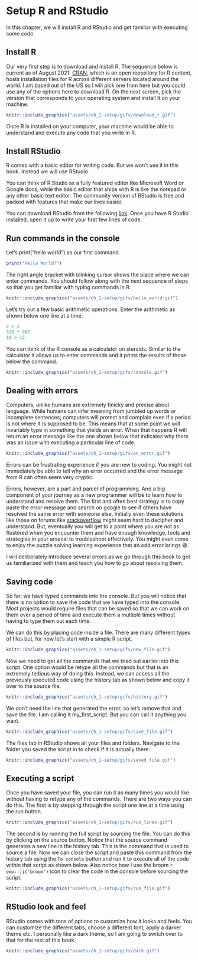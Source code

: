 # Setup R and RStudio {#setup}

In this chapter, we will install R and RStudio and get familiar with executing some code.

## Install R
Our very first step is to download and install R. The sequence below is current as of August 2021. [CRAN](https://cran.r-project.org/), which is an open repository for R content, hosts installation files for R across different servers located around the world. I am based out of the US so I will pick one from here but you could use any of the options here to download R. On the next screen, pick the version that corresponds to your operating system and install it on your machine.

```r
knitr::include_graphics("assets/ch_1-setup/gifs/download_r.gif")
```

Once R is installed on your computer, your machine would be able to understand and execute any code that you write in R.

## Install RStudio
R comes with a basic editor for writing code. But we won't use it in this book. Instead we will use RStudio.

You can think of R Studio as a fully featured editor like Microsoft Word or Google docs, while the basic editor that ships with R is like the notepad or any other basic text editor. The community version of RStudio is free and packed with features that make our lives easier.

<!-- ```{r echo=FALSE} -->

<!-- knitr::include_graphics("assets/ch_1-setup/images/editor_compare.png") -->

<!-- ``` -->

You can download RStudio from the following [link](https://www.rstudio.com/products/rstudio/download/#download). Once you have R Studio installed, open it up to write your first few lines of code.

## Run commands in the console

Let's print("hello world") as our first command.

```r
print("Hello World!")
```

The right angle bracket with blinking cursor shows the place where we can enter commands. You should follow along with the next sequence of steps so that you get familiar with typing commands in R.

```r
knitr::include_graphics("assets/ch_1-setup/gifs/hello_world.gif")
```

Let's try out a few basic arithmetic operations. Enter the arithmetic as shown below one line at a time.

```r
2 + 2
320 * 987
10 > 12
```

You can think of the R console as a calculator on steroids. Similar to the calculator it allows us to enter commands and it prints the results of those below the command.

```r
knitr::include_graphics("assets/ch_1-setup/gifs/console.gif")
```

## Dealing with errors

Computers, unlike humans are extremely finicky and precise about language. While humans can infer meaning from jumbled up words or incomplete sentences; computers will protest and complain even if a period is not where it is supposed to be. This means that at some point we will invariably type in something that yields an error. When that happens R will return an error message like the one shown below that indicates why there was an issue with executing a particular line of code.

```r
knitr::include_graphics("assets/ch_1-setup/gifs/an_error.gif")
```

Errors can be frustrating experience if you are new to coding. You might not immediately be able to tell why an error occurred and the error message from R can often seem very cryptic.

Errors, however, are a part and parcel of programming. And a big component of your journey as a new programmer will be to learn how to understand and resolve them. The first and often best strategy is to copy paste the error message and search on google to see if others have resolved the same error with someone else. Initially even these solutions like those on forums like [stackoverflow](https://stackoverflow.com/questions/14469486/r-issue-object-not-found) might seem hard to decipher and understand. But, eventually you will get to a point where you are not as flustered when you encounter them and have enough knowledge, tools and strategies in your arsenal to troubleshoot effectively. You might even come to enjoy the puzzle solving learning experience that an odd error brings 😄.

I will deliberately introduce several errors as we go through this book to get us familiarized with them and teach you how to go about resolving them.

## Saving code

So far, we have typed commands into the console. But you will notice that there is no option to save the code that we have typed into the console. Most projects would require files that can be saved so that we can work on them over a period of time and execute them a multiple times without having to type them out each time.

We can do this by placing code inside a file. There are many different types of files but, for now let's start with a simple R script.

```r
knitr::include_graphics("assets/ch_1-setup/gifs/new_file.gif")
```

Now we need to get all the commands that we tried out earlier into this script. One option would be retype all the commands but that is an extremely tedious way of doing this. Instead, we can access all the previously executed code using the history tab as shown below and copy it over to the source file.

```r
knitr::include_graphics("assets/ch_1-setup/gifs/history.gif")
```

We don't need the line that generated the error, so let's remove that and save the file. I am calling it my_first_script. But you can call it anything you want.

```r
knitr::include_graphics("assets/ch_1-setup/gifs/save_file.gif")
```

The files tab in RStudio shows all your files and folders. Navigate to the folder you saved the script in to check if it is actually there.

```r
knitr::include_graphics("assets/ch_1-setup/gifs/saved_file.gif")
```

## Executing a script

Once you have saved your file, you can run it as many times you would like without having to retype any of the commands. There are two ways you can do this. The first is by stepping through the script one line at a time using the run button.

```r
knitr::include_graphics("assets/ch_1-setup/gifs/run_lines.gif")
```

The second is by running the full script by sourcing the file. You can do this by clicking on the source button. Notice that the source command generates a new line in the history tab. This is the command that is used to source a file. Now we can close the script and paste this command from the history tab using the `To console` button and run it to execute all of the code within that script as shown below. Also notice how I use the broom `r emo::ji('broom')` icon to clear the code in the console before sourcing the script.

```r
knitr::include_graphics("assets/ch_1-setup/gifs/run_file.gif")
```

## RStudio look and feel

RStudio comes with tons of options to customize how it looks and feels. You can customize the different tabs, choose a different font, apply a darker theme etc. I personally like a dark theme, so I am going to switch over to that for the rest of this book.

```r
knitr::include_graphics("assets/ch_1-setup/gifs/dark.gif")
```
